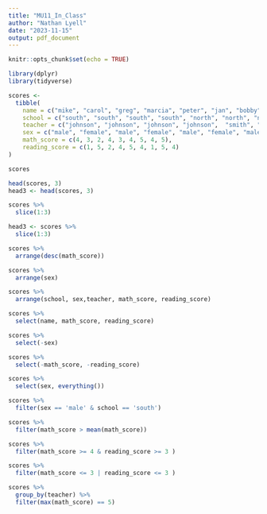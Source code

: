 ```yaml
---
title: "MU11_In_Class"
author: "Nathan Lyell"
date: "2023-11-15"
output: pdf_document
---
```


```r
knitr::opts_chunk$set(echo = TRUE)
```



```r
library(dplyr)
library(tidyverse)
```

```r
scores <- 
  tibble(
    name = c("mike", "carol", "greg", "marcia", "peter", "jan", "bobby", "cindy", "alice"),
    school = c("south", "south", "south", "south", "north", "north", "north", "south", "south"),
    teacher = c("johnson", "johnson", "johnson", "johnson",  "smith", "smith", "smith", "perry", "perry"),
    sex = c("male", "female", "male", "female", "male", "female", "male", "female", "female"),
    math_score = c(4, 3, 2, 4, 3, 4, 5, 4, 5),
    reading_score = c(1, 5, 2, 4, 5, 4, 1, 5, 4)
)
```

```r
scores
```

```r
head(scores, 3)
head3 <- head(scores, 3)
```
```r
scores %>%
  slice(1:3)
```

```r
head3 <- scores %>%
  slice(1:3)
```

```r
scores %>%
  arrange(desc(math_score))
```

```r
scores %>%
  arrange(sex)
```

```r
scores %>%
  arrange(school, sex,teacher, math_score, reading_score)
```

```r
scores %>%
  select(name, math_score, reading_score)
```
```r
scores %>%
  select(-sex)
```
```r
scores %>%
  select(-math_score, -reading_score)
```
```r
scores %>%
  select(sex, everything())
```

```r
scores %>%
  filter(sex == 'male' & school == 'south')
```

```r
scores %>%
  filter(math_score > mean(math_score))
```

```r
scores %>%
  filter(math_score >= 4 & reading_score >= 3 )
```

```r
scores %>%
  filter(math_score <= 3 | reading_score <= 3 )
```
```r
scores %>%
  group_by(teacher) %>%
  filter(max(math_score) == 5)
```







